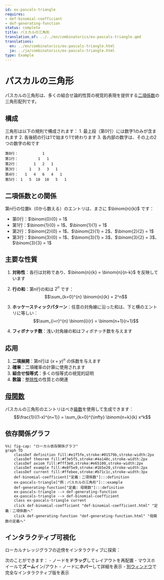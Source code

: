 ```yaml
---
id: ex-pascals-triangle
requires:
- def-binomial-coefficient
- def-generating-function
status: complete
title: パスカルの三角形
translation_of: ../../en/combinatorics/ex-pascals-triangle.qmd
translations:
  en: ../en/combinatorics/ex-pascals-triangle.html
  ja: ../ja/combinatorics/ex-pascals-triangle.html
type: Example
---
```


# パスカルの三角形

パスカルの三角形は、多くの組合せ論的性質の視覚的表現を提供する[二項係数](def-binomial-coefficient.qmd)の三角形配列です。

## 構成

三角形は以下の規則で構成されます：
1. 最上段（第0行）には数字1のみが含まれます
2. 各後続の行は1で始まり1で終わります
3. 各内部の数字は、その上の2つの数字の和です

```
第0行：           1
第1行：         1   1
第2行：       1   2   1
第3行：     1   3   3   1
第4行：   1   4   6   4   1
第5行： 1   5  10  10   5   1
```

## 二項係数との関係

第n行の位置k（0から数える）のエントリは、まさに $\binom{n}{k}$ です：

- 第0行：$\binom{0}{0} = 1$
- 第1行：$\binom{1}{0} = 1$、$\binom{1}{1} = 1$
- 第2行：$\binom{2}{0} = 1$、$\binom{2}{1} = 2$、$\binom{2}{2} = 1$
- 第3行：$\binom{3}{0} = 1$、$\binom{3}{1} = 3$、$\binom{3}{2} = 3$、$\binom{3}{3} = 1$

## 主要な性質

1. **対称性**：各行は対称であり、$\binom{n}{k} = \binom{n}{n-k}$ を反映しています

2. **行の和**：第n行の和は $2^n$ です：
   $$\sum_{k=0}^{n} \binom{n}{k} = 2^n$$

3. **ホッケースティックパターン**：任意の対角線に沿った和は、下と横のエントリに等しい：
   $$\sum_{i=r}^{n} \binom{i}{r} = \binom{n+1}{r+1}$$

4. **フィボナッチ数**：浅い対角線の和はフィボナッチ数を与えます

## 応用

1. **二項展開**：第n行は $(x+y)^n$ の係数を与えます
2. **確率**：二項確率の計算に使用されます
3. **組合せ恒等式**：多くの恒等式の視覚的証明
4. **数論**：[整除性](../number-theory/def-divisibility.qmd)の性質との関連

## [母関数](def-generating-function.qmd)

パスカルの三角形のエントリはべき[級数](../analysis/def-series.qmd)を使用して生成できます：
$$\frac{1}{(1-x)^{n+1}} = \sum_{k=0}^{\infty} \binom{n+k}{k} x^k$$

## 依存関係グラフ

```mermaid
%%| fig-cap: "ローカル依存関係グラフ"
graph TD
    classDef definition fill:#e1f5fe,stroke:#01579b,stroke-width:2px
    classDef theorem fill:#f3e5f5,stroke:#4a148c,stroke-width:2px
    classDef axiom fill:#fff3e0,stroke:#e65100,stroke-width:2px
    classDef example fill:#e8f5e9,stroke:#1b5e20,stroke-width:2px
    classDef current fill:#ffebee,stroke:#b71c1c,stroke-width:3px
    def-binomial-coefficient["定義：二項係数"]:::definition
    ex-pascals-triangle["例：パスカルの三角形"]:::example
    def-generating-function["定義: 母関数"]:::definition
    ex-pascals-triangle --> def-generating-function
    ex-pascals-triangle --> def-binomial-coefficient
    class ex-pascals-triangle current
    click def-binomial-coefficient "def-binomial-coefficient.html" "定義：二項係数へ"
    click def-generating-function "def-generating-function.html" "母関数の定義へ"
```

## インタラクティブ可視化

ローカルナレッジグラフの近傍をインタラクティブに探索：

::: {.graph-viz data-id="ex-pascals-triangle" data-width="700" data-height="500"}
:::

次のことができます：
- ノードを**ドラッグ**してレイアウトを再配置
- マウスホイールで**ズーム**イン/アウト
- ノードに**ホバー**して詳細を表示
- [別ウィンドウ](../../output/interactive/ja/ex-pascals-triangle.html){target="_blank"}で完全なインタラクティブ版を表示
